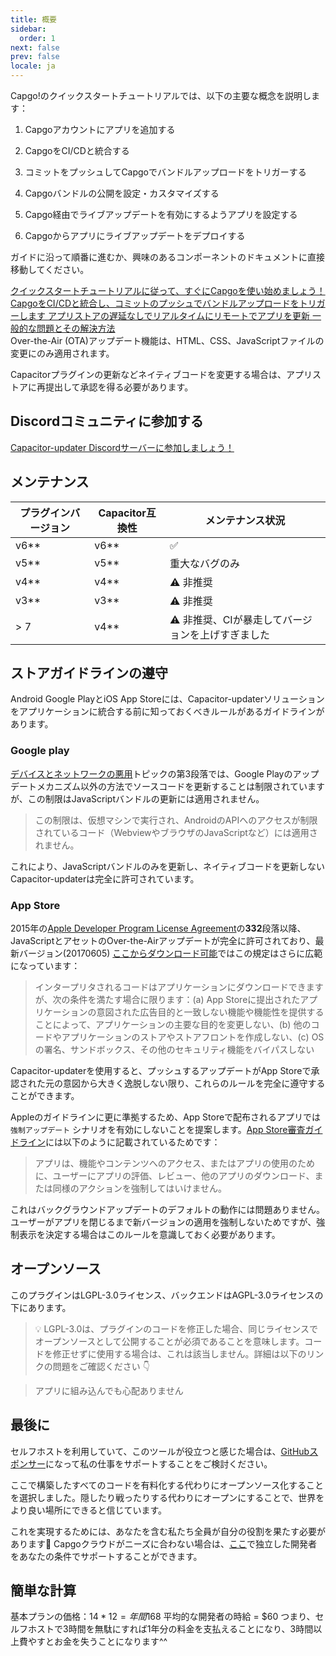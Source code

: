 ```yaml
---
title: 概要
sidebar:
  order: 1
next: false
prev: false
locale: ja
---
```



Capgo!のクイックスタートチュートリアルでは、以下の主要な概念を説明します：

<Steps>

1. Capgoアカウントにアプリを追加する

2. CapgoをCI/CDと統合する

3. コミットをプッシュしてCapgoでバンドルアップロードをトリガーする

4. Capgoバンドルの公開を設定・カスタマイズする

5. Capgo経由でライブアップデートを有効にするようアプリを設定する

6. Capgoからアプリにライブアップデートをデプロイする

</Steps>

ガイドに沿って順番に進むか、興味のあるコンポーネントのドキュメントに直接移動してください。

<CardGrid stagger>
  <a href="/docs/getting-started/add-an-app/" ><Card title="チュートリアルを始める" icon="rocket" >
    クイックスタートチュートリアルに従って、すぐにCapgoを使い始めましょう！
  </Card></a>
  <a href="/docs/getting-started/deploy/"><Card title="簡単な統合" icon="pencil">
    CapgoをCI/CDと統合し、コミットのプッシュでバンドルアップロードをトリガーします
  </Card></a>
  <a href="/docs/getting-started/live-updates"><Card title="ライブアップデートドキュメント" icon="setting">
    アプリストアの遅延なしでリアルタイムにリモートでアプリを更新
  </Card></a>
  <a href="/docs/getting-started/troubleshooting"><Card title="トラブルシューティング" icon="open-book">
    一般的な問題とその解決方法
  </Card></a>
</CardGrid>

<Aside type="tip">
Over-the-Air (OTA)アップデート機能は、HTML、CSS、JavaScriptファイルの変更にのみ適用されます。

Capacitorプラグインの更新などネイティブコードを変更する場合は、アプリストアに再提出して承認を得る必要があります。
</Aside>

## Discordコミュニティに参加する

[Capacitor-updater Discordサーバーに参加しましょう！](https://discordcom/invite/VnYRvBfgA6)

## メンテナンス

| プラグインバージョン | Capacitor互換性 | メンテナンス状況 |
| -------------- | ----------------------- | ----------------- |
| v6\*\*       | v6\*\*                | ✅                 |
| v5\*\*       | v5\*\*                | 重大なバグのみ |
| v4\*\*       | v4\*\*                | ⚠️ 非推奨 |
| v3\*\*       | v3\*\*                | ⚠️ 非推奨     |
| > 7            | v4\*\*                | ⚠️ 非推奨、CIが暴走してバージョンを上げすぎました     |

## ストアガイドラインの遵守

Android Google PlayとiOS App Storeには、Capacitor-updaterソリューションをアプリケーションに統合する前に知っておくべきルールがあるガイドラインがあります。

### Google play

[デバイスとネットワークの悪用](https://supportgooglecom/googleplay/android-developer/answer/9888379/?hl=en)トピックの第3段落では、Google Playのアップデートメカニズム以外の方法でソースコードを更新することは制限されていますが、この制限はJavaScriptバンドルの更新には適用されません。
> この制限は、仮想マシンで実行され、AndroidのAPIへのアクセスが制限されているコード（WebviewやブラウザのJavaScriptなど）には適用されません。

これにより、JavaScriptバンドルのみを更新し、ネイティブコードを更新しないCapacitor-updaterは完全に許可されています。

### App Store

2015年の[Apple Developer Program License Agreement](https://developerapplecom/programs/ios/information/)の**332**段落以降、JavaScriptとアセットのOver-the-Airアップデートが完全に許可されており、最新バージョン(20170605) [ここからダウンロード可能](https://developerapplecom/terms/)ではこの規定はさらに広範になっています：

> インタープリタされるコードはアプリケーションにダウンロードできますが、次の条件を満たす場合に限ります：(a) App Storeに提出されたアプリケーションの意図された広告目的と一致しない機能や機能性を提供することによって、アプリケーションの主要な目的を変更しない、(b) 他のコードやアプリケーションのストアやストアフロントを作成しない、(c) OSの署名、サンドボックス、その他のセキュリティ機能をバイパスしない

Capacitor-updaterを使用すると、プッシュするアップデートがApp Storeで承認された元の意図から大きく逸脱しない限り、これらのルールを完全に遵守することができます。

Appleのガイドラインに更に準拠するため、App Storeで配布されるアプリでは `強制アップデート` シナリオを有効にしないことを提案します。[App Store審査ガイドライン](https://developerapplecom/app-store/review/guidelines/)には以下のように記載されているためです：

> アプリは、機能やコンテンツへのアクセス、またはアプリの使用のために、ユーザーにアプリの評価、レビュー、他のアプリのダウンロード、または同様のアクションを強制してはいけません。

これはバックグラウンドアップデートのデフォルトの動作には問題ありません。ユーザーがアプリを閉じるまで新バージョンの適用を強制しないためですが、強制表示を決定する場合はこのルールを意識しておく必要があります。

## オープンソース

このプラグインはLGPL-3.0ライセンス、バックエンドはAGPL-3.0ライセンスの下にあります。

> 💡 LGPL-3.0は、プラグインのコードを修正した場合、同じライセンスでオープンソースとして公開することが必須であることを意味します。コードを修正せずに使用する場合は、これは該当しません。詳細は以下のリンクの問題をご確認ください 👇

<LinkCard
	title="ライセンスについて?"
	href="https://github.com/Cap-go/capacitor-updater/issues/7"
/>

<LinkCard
	title="ドキュメントを読む代わりにGPTS Capgoを使って支援を受ける"
	href="https://chatopenaicom/g/g-3dMwHbF2w-capgo-doc-gpt"
/>

> アプリに組み込んでも心配ありません

## 最後に

セルフホストを利用していて、このツールが役立つと感じた場合は、[GitHubスポンサー](https://github.com/sponsors/riderx/)になって私の仕事をサポートすることをご検討ください。

ここで構築したすべてのコードを有料化する代わりにオープンソース化することを選択しました。隠したり戦ったりする代わりにオープンにすることで、世界をより良い場所にできると信じています。

これを実現するためには、あなたを含む私たち全員が自分の役割を果たす必要があります🥹 Capgoクラウドがニーズに合わない場合は、[ここ](https://github.com/sponsors/riderx/)で独立した開発者をあなたの条件でサポートすることができます。

## 簡単な計算

基本プランの価格：$14*12 = 年間$168
平均的な開発者の時給 = $60
つまり、セルフホストで3時間を無駄にすれば1年分の料金を支払えることになり、3時間以上費やすとお金を失うことになります^^
